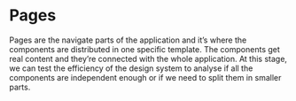 
<Meta title="Pages/Introduction" />

# Pages

Pages are the navigate parts of the application and it’s where the components are distributed in one
specific template. The components get real content and they’re connected with the whole application.
At this stage, we can test the efficiency of the design system to analyse if all the components are
independent enough or if we need to split them in smaller parts.
